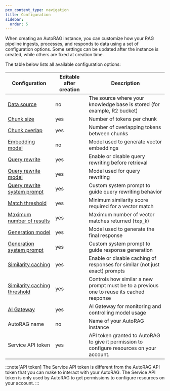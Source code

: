 ```yaml
---
pcx_content_type: navigation
title: Configuration
sidebar:
  order: 5
---
```



When creating an AutoRAG instance, you can customize how your RAG pipeline ingests, processes, and responds to data using a set of configuration options. Some settings can be updated after the instance is created, while others are fixed at creation time.

The table below lists all available configuration options:

| Configuration                                                                | Editable after creation | Description                                                                                |
| ---------------------------------------------------------------------------- | ----------------------- | ------------------------------------------------------------------------------------------ |
| [Data source](/autorag/configuration/data-source/)                           | no                      | The source where your knowledge base is stored (for example, R2 bucket)                            |
| [Chunk size](/autorag/configuration/chunking/)                               | yes                     | Number of tokens per chunk                                                                 |
| [Chunk overlap](/autorag/configuration/chunking/)                            | yes                     | Number of overlapping tokens between chunks                                                |
| [Embedding model](/autorag/configuration/models/)                            | no                      | Model used to generate vector embeddings                                                   |
| [Query rewrite](/autorag/configuration/query-rewriting/)                     | yes                     | Enable or disable query rewriting before retrieval                                         |
| [Query rewrite model](/autorag/configuration/models/)                        | yes                     | Model used for query rewriting                                                             |
| [Query rewrite system prompt](/autorag/configuration/system-prompt/)         | yes                     | Custom system prompt to guide query rewriting behavior                                     |
| [Match threshold](/autorag/configuration/retrieval-configuration/)           | yes                     | Minimum similarity score required for a vector match                                       |
| [Maximum number of results](/autorag/configuration/retrieval-configuration/) | yes                     | Maximum number of vector matches returned (`top_k`)                                        |
| [Generation model](/autorag/configuration/models/)                           | yes                     | Model used to generate the final response                                                  |
| [Generation system prompt](/autorag/configuration/system-prompt/)            | yes                     | Custom system prompt to guide response generation                                          |
| [Similarity caching](/autorag/configuration/cache/)                          | yes                     | Enable or disable caching of responses for similar (not just exact) prompts                |
| [Similarity caching threshold](/autorag/configuration/cache/)                | yes                     | Controls how similar a new prompt must be to a previous one to reuse its cached response   |
| [AI Gateway](/ai-gateway)                                                    | yes                     | AI Gateway for monitoring and controlling model usage                                      |
| AutoRAG name                                                                 | no                      | Name of your AutoRAG instance                                                              |
| Service API token                                                            | yes                     | API token granted to AutoRAG to give it permission to configure resources on your account. |

:::note[API token]
The Service API token is different from the AutoRAG API token that you can make to interact with your AutoRAG. The Service API token is only used by AutoRAG to get permissions to configure resources on your account.
:::
